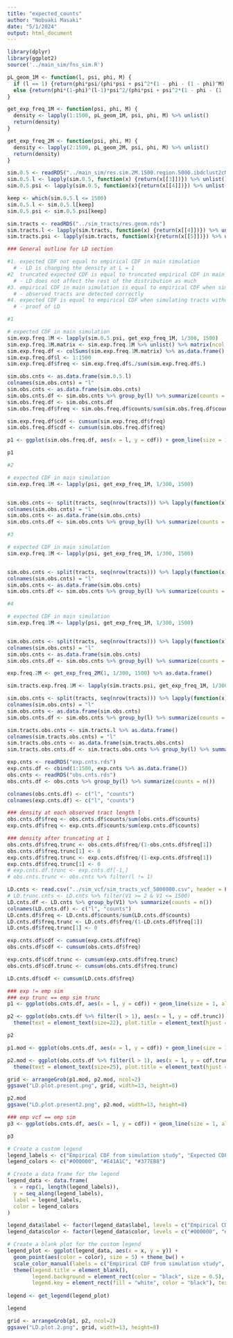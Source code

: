 ```yaml
---
title: "expected_counts"
author: "Nobuaki Masaki"
date: "5/1/2024"
output: html_document
---
```


```r
library(dplyr)
library(ggplot2)
source('../main_sim/fns_sim.R')

pL_geom_1M <- function(l, psi, phi, M) {
  if (l == 1) {return(phi*psi/(phi*psi + psi^2*(1 - phi - (1 - phi)^M)))}
  else {return(phi*(1-phi)^(l-1)*psi^2/(phi*psi + psi^2*(1 - phi - (1 - phi)^M)))}
}

get_exp_freq_1M <- function(psi, phi, M) {
  density <- lapply(1:1500, pL_geom_1M, psi, phi, M) %>% unlist()
  return(density)
}

get_exp_freq_2M <- function(psi, phi, M) {
  density <- lapply(2:1500, pL_geom_2M, psi, phi, M) %>% unlist()
  return(density)
}

sim.0.5 <- readRDS("../main_sim/res.sim.2M.1500.region.5000.ibdclust2cM.MAF.0.5.boot.keep.ends.rds")
sim.0.5.l <- lapply(sim.0.5, function(x) {return(x[[3]])}) %>% unlist()
sim.0.5.psi <- lapply(sim.0.5, function(x){return(x[[4]])}) %>% unlist() 

keep <- which(sim.0.5.l <= 1500)
sim.0.5.l <- sim.0.5.l[keep]
sim.0.5.psi <- sim.0.5.psi[keep]

sim.tracts <- readRDS("../sim_tracts/res.geom.rds")
sim.tracts.l <- lapply(sim.tracts, function(x) {return(x[[4]])}) %>% unlist()
sim.tracts.psi <- lapply(sim.tracts, function(x){return(x[[5]])}) %>% unlist() 
```

```r
### General outline for LD section

#1. expected CDF not equal to empirical CDF in main simulation
  # - LD is changing the density at L = 1
#2  truncated expected CDF is equal to truncated empirical CDF in main simulation
  # - LD does not affect the rest of the distribution as much
#3. empirical CDF in main simulation is equal to empirical CDF when simulating from the vcf file
  # - observed tracts are detected correctly
#4. expected CDF is equal to empirical CDF when simulating tracts without LD
  # - proof of LD

```

```r
#1

# expected CDF in main simulation
sim.exp.freq.1M <- lapply(sim.0.5.psi, get_exp_freq_1M, 1/300, 1500)
sim.exp.freq.1M.matrix <- sim.exp.freq.1M %>% unlist() %>% matrix(ncol = 1500, byrow = TRUE)
sim.exp.freq.df <- colSums(sim.exp.freq.1M.matrix) %>% as.data.frame()
sim.exp.freq.df$l <- 1:1500
sim.exp.freq.df$freq <- sim.exp.freq.df$./sum(sim.exp.freq.df$.)

sim.obs.cnts <- as.data.frame(sim.0.5.l)
colnames(sim.obs.cnts) = "l"
sim.obs.cnts <- as.data.frame(sim.obs.cnts)
sim.obs.cnts.df <- sim.obs.cnts %>% group_by(l) %>% summarize(counts = n())
sim.obs.freq.df <- sim.obs.cnts.df
sim.obs.freq.df$freq <- sim.obs.freq.df$counts/sum(sim.obs.freq.df$counts)

sim.exp.freq.df$cdf <- cumsum(sim.exp.freq.df$freq)
sim.obs.freq.df$cdf <- cumsum(sim.obs.freq.df$freq)

p1 <- ggplot(sim.obs.freq.df, aes(x = l, y = cdf)) + geom_line(size = 1, alpha = 0.5) + geom_line(data = sim.exp.freq.df, color = "#E41A1C", size = 1, alpha = 0.5) + theme_bw() + labs(y = "Cumulative density") + theme(text = element_text(size=22), plot.title = element_text(hjust = 0.5)) + ylim(0, 1) + geom_text(aes(x = 50, y = 0.93), label = "F(l)", color = "#E41A1C", alpha = 0.5, size = 5) + geom_text(aes(x = 50, y = 0.77), label = expression(paste(widehat(F)^sim, (l))), color = "#000000", alpha = 0.5, size = 5) 

p1
```

```r
#2

# expected CDF in main simulation
sim.exp.freq.1M <- lapply(psi, get_exp_freq_1M, 1/300, 1500)


sim.obs.cnts <- split(tracts, seq(nrow(tracts))) %>% lapply(function(x) {x[[2]] - x[[1]] + 1}) %>% as.data.frame() %>% t()
colnames(sim.obs.cnts) = "l"
sim.obs.cnts <- as.data.frame(sim.obs.cnts)
sim.obs.cnts.df <- sim.obs.cnts %>% group_by(l) %>% summarize(counts = n())
```

```r
#3

# expected CDF in main simulation
sim.exp.freq.1M <- lapply(psi, get_exp_freq_1M, 1/300, 1500)


sim.obs.cnts <- split(tracts, seq(nrow(tracts))) %>% lapply(function(x) {x[[2]] - x[[1]] + 1}) %>% as.data.frame() %>% t()
colnames(sim.obs.cnts) = "l"
sim.obs.cnts <- as.data.frame(sim.obs.cnts)
sim.obs.cnts.df <- sim.obs.cnts %>% group_by(l) %>% summarize(counts = n())
```

```r
#4

# expected CDF in main simulation
sim.exp.freq.1M <- lapply(psi, get_exp_freq_1M, 1/300, 1500)


sim.obs.cnts <- split(tracts, seq(nrow(tracts))) %>% lapply(function(x) {x[[2]] - x[[1]] + 1}) %>% as.data.frame() %>% t()
colnames(sim.obs.cnts) = "l"
sim.obs.cnts <- as.data.frame(sim.obs.cnts)
sim.obs.cnts.df <- sim.obs.cnts %>% group_by(l) %>% summarize(counts = n())
```

```r
exp.freq.2M <- get_exp_freq_2M(1, 1/300, 1500) %>% as.data.frame()
```

```r
sim.tracts.exp.freq.1M <- lapply(sim.tracts.psi, get_exp_freq_1M, 1/300, 1500)
```

```r
sim.obs.cnts <- split(tracts, seq(nrow(tracts))) %>% lapply(function(x) {x[[2]] - x[[1]] + 1}) %>% as.data.frame() %>% t()
colnames(sim.obs.cnts) = "l"
sim.obs.cnts <- as.data.frame(sim.obs.cnts)
sim.obs.cnts.df <- sim.obs.cnts %>% group_by(l) %>% summarize(counts = n())

sim.tracts.obs.cnts <- sim.tracts.l %>% as.data.frame()
colnames(sim.tracts.obs.cnts) = "l"
sim.tracts.obs.cnts <- as.data.frame(sim.tracts.obs.cnts)
sim.tracts.obs.cnts.df <- sim.tracts.obs.cnts %>% group_by(l) %>% summarize(counts = n())
```

```r
exp.cnts <- readRDS("exp.cnts.rds")
exp.cnts.df <- cbind(1:1500, exp.cnts %>% as.data.frame())
obs.cnts <- readRDS("obs.cnts.rds")
obs.cnts.df <- obs.cnts %>% group_by(l) %>% summarize(counts = n())

colnames(obs.cnts.df) <- c("l", "counts")
colnames(exp.cnts.df) <- c("l", "counts")

### density at each observed tract length l
obs.cnts.df$freq <- obs.cnts.df$counts/sum(obs.cnts.df$counts)
exp.cnts.df$freq <- exp.cnts.df$counts/sum(exp.cnts.df$counts)

### density after truncating at 1
obs.cnts.df$freq.trunc <- obs.cnts.df$freq/(1-obs.cnts.df$freq[1])
obs.cnts.df$freq.trunc[1] <- 0
exp.cnts.df$freq.trunc <- exp.cnts.df$freq/(1-exp.cnts.df$freq[1])
exp.cnts.df$freq.trunc[1] <- 0
# exp.cnts.df.trunc <- exp.cnts.df[-1,]
# obs.cnts.trunc <- obs.cnts %>% filter(l != 1)

LD.cnts <- read.csv("../sim_vcf/sim_tracts_vcf_5000000.csv", header = FALSE) %>% filter(V1 >= 1 & V1 <= 1500)
# LD.trunc.cnts <- LD.cnts %>% filter(V1 >= 2 & V1 <= 1500)
LD.cnts.df <- LD.cnts %>% group_by(V1) %>% summarize(counts = n())
colnames(LD.cnts.df) <- c("l", "counts")
LD.cnts.df$freq <- LD.cnts.df$counts/sum(LD.cnts.df$counts)
LD.cnts.df$freq.trunc <- LD.cnts.df$freq/(1-LD.cnts.df$freq[1])
LD.cnts.df$freq.trunc[1] <- 0
```

```r
exp.cnts.df$cdf <- cumsum(exp.cnts.df$freq)
obs.cnts.df$cdf <- cumsum(obs.cnts.df$freq)

exp.cnts.df$cdf.trunc <- cumsum(exp.cnts.df$freq.trunc)
obs.cnts.df$cdf.trunc <- cumsum(obs.cnts.df$freq.trunc)

LD.cnts.df$cdf <- cumsum(LD.cnts.df$freq)
```


```r
### exp != emp sim
### exp trunc == emp sim trunc
p1 <- ggplot(obs.cnts.df, aes(x = l, y = cdf)) + geom_line(size = 1, alpha = 0.5) + geom_line(data = exp.cnts.df, color = "#E41A1C", size = 1, alpha = 0.5) + theme_bw() + labs(y = "Cumulative density") + theme(text = element_text(size=22), plot.title = element_text(hjust = 0.5)) + ylim(0, 1) + geom_text(aes(x = 50, y = 0.93), label = "F(l)", color = "#E41A1C", alpha = 0.5, size = 5) + geom_text(aes(x = 50, y = 0.77), label = expression(paste(widehat(F)^sim, (l))), color = "#000000", alpha = 0.5, size = 5) 

p2 <- ggplot(obs.cnts.df %>% filter(l > 1), aes(x = l, y = cdf.trunc)) + geom_line(size = 1, alpha = 0.5) + geom_line(data = exp.cnts.df %>% filter(l > 1), color = "#E41A1C", size = 1, alpha = 0.5) + theme_bw() + labs(y = "") + 
  theme(text = element_text(size=22), plot.title = element_text(hjust = 0.5)) + geom_text(aes(x = 375, y = 0.65), label = expression(F[2](l)), color = "#E41A1C", alpha = 0.5, size = 5) + geom_text(aes(x = 375, y = 0.80), label = expression(paste(widehat(F)[2]^sim, (l))), color = "#000000", alpha = 0.5, size = 5)    
```

```r
p2
```

```r
p1.mod <- ggplot(obs.cnts.df, aes(x = l, y = cdf)) + geom_line(size = 1, alpha = 0.5) + geom_line(data = exp.cnts.df, color = "#E41A1C", size = 1, alpha = 0.5) + theme_bw() + labs(x = "Observed tract length", y = "Cumulative density") + theme(text = element_text(size=25), plot.title = element_text(hjust = 0.5)) + ylim(0, 1)

p2.mod <- ggplot(obs.cnts.df %>% filter(l > 1), aes(x = l, y = cdf.trunc)) + geom_line(size = 1, alpha = 0.5) + geom_line(data = exp.cnts.df %>% filter(l > 1), color = "#E41A1C", size = 1, alpha = 0.5) + theme_bw() + labs(x = "Observed tract length", y = "") + 
  theme(text = element_text(size=25), plot.title = element_text(hjust = 0.5)) + geom_vline(xintercept = 2, linetype = "dashed") + geom_vline(xintercept = 1500, linetype = "dashed") + scale_x_continuous(breaks = c(2, 500, 1000, 1500))

grid <- arrangeGrob(p1.mod, p2.mod, ncol=2)
ggsave("LD.plot.present.png", grid, width=13, height=8)

p2.mod
ggsave("LD.plot.present2.png", p2.mod, width=13, height=8)
```


```r
### emp vcf == emp sim
p3 <- ggplot(obs.cnts.df, aes(x = l, y = cdf)) + geom_line(size = 1, alpha = 0.5) + geom_line(data = LD.cnts.df, color = "#377EB8", size = 1, alpha = 0.5) + theme_bw() + labs(y = "Cumulative density") + theme(text = element_text(size=22), plot.title = element_text(hjust = 0.5)) + ylim(0, 1) + geom_text(aes(x = 50, y = 0.85), label = expression(paste(widehat(F)^vcf, (l))), color = "#377EB8", alpha = 0.5, size = 5) + geom_text(aes(x = 50, y = 0.77), label = expression(paste(widehat(F)^sim, (l))), color = "#000000", alpha = 0.5, size = 5) 
```

```r
p3
```

```r
# Create a custom legend
legend_labels <- c("Empirical CDF from simulation study", "Expected CDF from model", "Empirical CDF from vcf file")
legend_colors <- c("#000000", "#E41A1C", "#377EB8")

# Create a data frame for the legend
legend_data <- data.frame(
  x = rep(1, length(legend_labels)),
  y = seq_along(legend_labels),
  label = legend_labels,
  color = legend_colors
)

legend_data$label <- factor(legend_data$label, levels = c("Empirical CDF from simulation study", "Expected CDF from model", "Empirical CDF from vcf file"))
legend_data$color <- factor(legend_data$color, levels = c("#000000", "#E41A1C", "#377EB8"))

# Create a blank plot for the custom legend
legend_plot <- ggplot(legend_data, aes(x = x, y = y)) +
  geom_point(aes(color = color), size = 5) + theme_bw() +
  scale_color_manual(labels = c("Empirical CDF from simulation study", "Expected CDF from model", "Empirical CDF from vcf file"), values = c("#000000", "#E41A1C", "#377EB8")) + 
  theme(legend.title = element_blank(), 
        legend.background = element_rect(color = "black", size = 0.5),  # Add a box around the legend
        legend.key = element_rect(fill = "white", color = "black"), text = element_text(size=20))     # Add a border to legend keys)
  
legend <- get_legend(legend_plot)
```

```r
legend
```


```r
grid <- arrangeGrob(p1, p2, ncol=2)
ggsave("LD.plot.2.png", grid, width=13, height=8)
```




